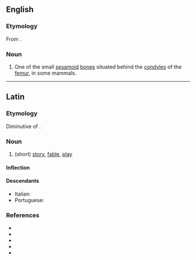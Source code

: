==English==

===Etymology===
From {{bor|en|la|fabella}}.

===Noun===
{{en-noun|fabellae}}

# {{lb|en|anatomy}} One of the small [[sesamoid]] [[bone]]s situated behind the [[condyles]] of the [[femur]], in some mammals.

----

==Latin==

===Etymology===
Diminutive of {{m|la|fābula}}.

===Noun===
{{la-noun|fābella|fābellae|f|first}}

# (short) [[story]], [[fable]], [[play]]

====Inflection====
{{la-decl-1st|fābell}}

====Descendants====
* Italian: {{l|it|favella}}
* Portuguese: {{l|pt|fabela}}

===References===
* {{R:L&S}}
* {{R:Elementary Lewis}}
* {{R:du Cange}}
* {{R:Gaffiot}}
* {{R:M&A}}